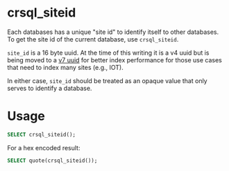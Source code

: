 # crsql_siteid

Each databases has a unique "site id" to identify itself to other databases. To get the site id of the current database, use `crsql_siteid`.

`site_id` is a 16 byte uuid. At the time of this writing it is a v4 uuid but is being moved to a [v7 uuid](https://www.ietf.org/archive/id/draft-peabody-dispatch-new-uuid-format-01.html#name-uuidv7-layout-and-bit-order) for better index performance for those use cases that need to index many sites (e.g., IOT).

In either case, `site_id` should be treated as an opaque value that only serves to identify a database.

# Usage

```sql
SELECT crsql_siteid();
```

For a hex encoded result:

```sql
SELECT quote(crsql_siteid());
```
